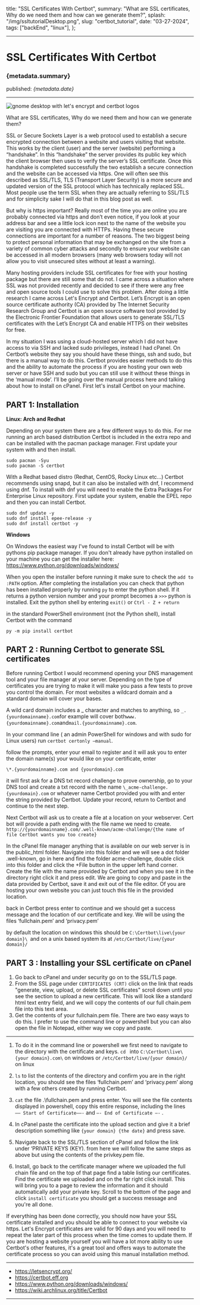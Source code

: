   title: "SSL Certificates With Certbot",
  summary:
    "What are SSL certificates, Why do we need them and how can we generate them?",
  splash: "/img/ssltutorialDesktop.png",
  slug: "certbot_tutorial",
  date: "03-27-2024",
  tags: ["backEnd", "linux"],
};

---

# SSL Certificates With Certbot

### {metadata.summary}

published: _{metadata.date}_

---

![gnome desktop with let's encrypt and certbot logos](/img/ssltutorialDesktop.png)

What are SSL certificates, Why do we need them and how can we generate them?

SSL or Secure Sockets Layer is a web protocol used to establish a secure encrypted connection between a website and users visiting that website. This works by the client (user) and the server (website) performing a “handshake”. In this “handshake” the server provides its public key which the client browser then uses to verify the server’s SSL certificate. Once this handshake is completed successfully the two establish a secure connection and the website can be accessed via https. One will often see this described as SSL/TLS, TLS (Transport Layer Security) is a more secure and updated version of the SSL protocol which has technically replaced SSL. Most people use the term SSL when they are actually referring to SSL/TLS and for simplicity sake I will do that in this blog post as well.

But why is https important? Really most of the time you are online you are probably connected via https and don’t even notice, if you look at your address bar and see a little lock icon next to the name of the website you are visiting you are connected with HTTPs. Having these secure connections are important for a number of reasons. The two biggest being to protect personal information that may be exchanged on the site from a variety of common cyber attacks and secondly to ensure your website can be accessed in all modern browsers (many web browsers today will not allow you to visit unsecured sites without at least a warning).

Many hosting providers include SSL certificates for free with your hosting package but there are still some that do not. I came across a situation where SSL was not provided recently and decided to see if there were any free and open source tools I could use to solve this problem. After doing a little research I came across Let's Encrypt and Certbot. Let’s Encrypt is an open source certificate authority (CA) provided by The Internet Security Research Group and Certbot is an open source software tool provided by the Electronic Frontier Foundation that allows users to generate SSL/TLS certificates with the Let’s Encrypt CA and enable HTTPS on their websites for free.

In my situation I was using a cloud-hosted server which I did not have access to via SSH and lacked sudo privileges, instead I had cPanel. On Certbot’s website they say you should have these things, ssh and sudo, but there is a manual way to do this. Certbot provides easier methods to do this and the ability to automate the process if you are hosting your own web server or have SSH and sudo but you can still use it without these things in the ‘manual mode’. I’ll be going over the manual process here and talking about how to install on cPanel. First let's install Certbot on your machine.

## PART 1: Installation

**Linux: Arch and Redhat**

Depending on your system there are a few different ways to do this. For me running an arch based distribution Certbot is included in the extra repo and can be installed with the pacman package manager. First update your system with and then install.

```
sudo pacman -Syu
sudo pacman -S certbot
```

With a Redhat based distro (Redhat, CentOS, Rocky Linux etc…) Certbot recommends using snapd, but it can also be installed with dnf, I recommend using dnf. To install with dnf you will need to enable the Extra Packages For Enterprise Linux repository. First update your system, enable the EPEL repo and then you can install Certbot.

```
sudo dnf update -y
sudo dnf install epee-release -y
sudo dnf install certbot -y
```

**Windows**

On Windows the easiest way I&apos;ve found to install Certbot will be with pythons pip package manager. If you don&apos;t already have python installed on your machine you can get the installer here: https://www.python.org/downloads/windows/

When you open the installer before running it make sure to check the `add to :PATH` option. After completing the installation you can check that python has been installed properly by running `py` to enter the python shell. If it returns a python version number and your prompt becomes a `>>>` python is installed. Exit the python shell by entering `exit()` or `Ctrl - Z + return`

in the standard PowerShell environment (not the Python shell), install Certbot with the command

```
py -m pip install certbot
```

## PART 2 : Running Certbot to generate SSL certificates

Before running Certbot I would recommend opening your DNS management tool and your file manager at your server. Depending on the type of certificates you are trying to make it will make you pass a few tests to prove you control the domain. For most websites a wildcard domain and a standard domain will cover your bases.

A wild card domain includes a _ character and matches to anything, so
`_.{yourdomainname}.com`for example will cover both`www.{yourdomainname}.com`and`mail.{yourdomainname}.com`.

In your command line ( an admin PowerShell for windows and with sudo for Linux users) run
`certbot certonly —manual`.

follow the prompts, enter your email to register and it will ask you to enter the domain name(s) your would like on your certificate, enter

`\*.{yourdomainname}.com and {yourdomain}.com`

it will first ask for a DNS txt record challenge to prove ownership, go to your DNS tool and create a txt record with the name `\_acme-challenge.{yourdomain}.com` or whatever name Certbot provided you with and enter the string provided by Certbot. Update your record, return to Certbot and continue to the next step.

Next Certbot will ask us to create a file at a location on your webserver. Cert bot will provide a path ending with the file name we need to create.
`http://{yourdomainname}.com/.well-known/acme-challenge/{the name of file Certbot wants you too create}`

In the cPanel file manager anything that is available on our web server is in the public_html folder. Navigate into this folder and we will see a dot folder .well-known, go in here and find the folder acme-challenge, double click into this folder and click the +File button in the upper left hand corner. Create the file with the name provided by Certbot and when you see it in the directory right click it and press edit. We are going to copy and paste in the data provided by Certbot, save it and exit out of the file editor. Of you are hosting your own website you can just touch this file in the provided location.

back in Certbot press enter to continue and we should get a success message and the location of our certificate and key. We will be using the files ‘fullchain.pem’ and ‘privacy.pem’

by default the location on windows this should be `C:\Certbot\live\{your domain}\ `and on a unix based system its at `/etc/Certbot/live/{your domain}/`

## PART 3 : Installing your SSL certificate on cPanel

1. Go back to cPanel and under security go on to the SSL/TLS page.
2. From the SSL page under `CERTIFICATES (CRT)` click on the link that reads "generate, view, upload, or delete SSL certificates" scroll down until you see the section to upload a new certificate. This will look like a standard html text entry field, and we will copy the contents of our full chain.pem file into this text area.
3. Get the contents of your fullchain.pem file. There are two easy ways to do this. I prefer to use the command line or powershell but you can also open the file in Notepad, either way we copy and paste.

---

1. To do it in the command line or powershell we first need to navigate to the directory with the certificate and keys. `cd ` into `C:\Certbot\live\{your domain}.com\` on windows or `/etc/Certbot/live/{your domain}/` on linux

2. `ls` to list the contents of the directory and confirm you are in the right location, you should see the files ‘fullchain.pem’ and ‘privacy.pem’ along with a few others created by running Certbot.

3. `cat` the file .\fullchain.pem and press enter. You will see the file contents displayed in powershell, copy this entire response, including the lines
   ` —— Start of Certificate——-` and `—- End of Certificate —-` .

4. In cPanel paste the certificate into the upload section and give it a brief description something like `{your domain} {the date}` and press save.

5. Navigate back to the SSL/TLS section of cPanel and follow the link under ‘PRIVATE KEYS (KEY). from here we will follow the same steps as above but using the contents of the privkey.pem file.

6. Install, go back to the certificate manager where we uploaded the full chain file and on the top of that page find a table listing our certificates. Find the certificate we uploaded and on the far right click install. This will bring you to a page to review the information and it should automatically add your private key. Scroll to the bottom of the page and click `install certificate` you should get a success message and you&apos;re all done.

If everything has been done correctly, you should now have your SSL certificate installed and you should be able to connect to your website via https. Let&apos;s Encrypt certificates are valid for 90 days and you will need to repeat the later part of this process when the time comes to update them. If you are hosting a website yourself you will have a lot more ability to use Certbot&apos;s other features, it&apos;s a great tool and offers ways to automate the certificate process so you can avoid using this manual installation method.

---

- https://letsencrypt.org/
- https://certbot.eff.org
- https://www.python.org/downloads/windows/
- https://wiki.archlinux.org/title/Certbot

---
